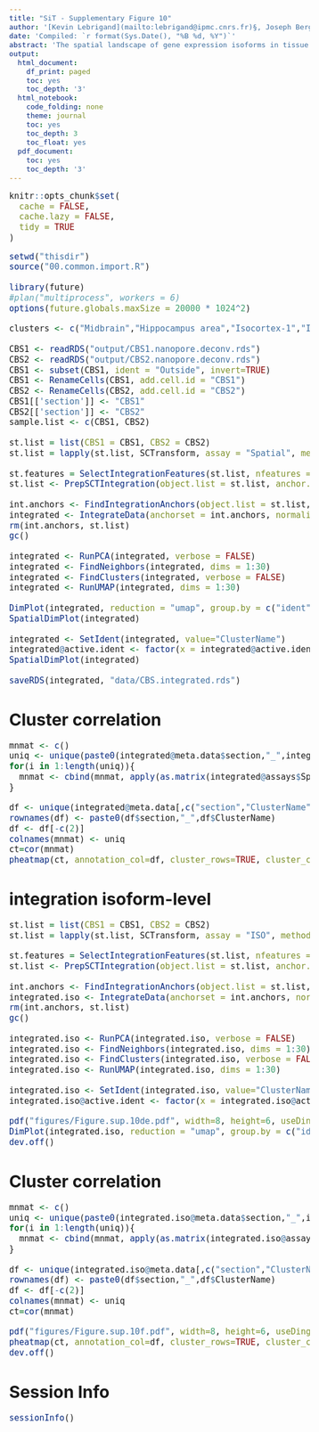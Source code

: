 ```yaml
---
title: "SiT - Supplementary Figure 10"
author: '[Kevin Lebrigand](mailto:lebrigand@ipmc.cnrs.fr)§, Joseph Bergenstråhle §, Kim Thrane §, Annelie Mollbrink, Pascal Barbry, Rainer Waldmann and Joakim Lundeberg'
date: 'Compiled: `r format(Sys.Date(), "%B %d, %Y")`'
abstract: 'The spatial landscape of gene expression isoforms in tissue sections.'
output:
  html_document:
    df_print: paged
    toc: yes
    toc_depth: '3'
  html_notebook:
    code_folding: none
    theme: journal
    toc: yes
    toc_depth: 3
    toc_float: yes
  pdf_document:
    toc: yes
    toc_depth: '3'
---
```


<style type="text/css">

body, td {
   font-size: 15px;
}
code.r{
  font-size: 15px;
}
pre {
  font-size: 15px
}
</style>

```r
knitr::opts_chunk$set(
  cache = FALSE,
  cache.lazy = FALSE,
  tidy = TRUE
)

```

```r

setwd("thisdir")
source("00.common.import.R")

library(future)
#plan("multiprocess", workers = 6)
options(future.globals.maxSize = 20000 * 1024^2)

clusters <- c("Midbrain","Hippocampus area","Isocortex-1","Isocortex-2","Olfactory area","Fiber tracts","Retrosplenial area","CA1/CA2","Thalamus","Hypothalamus","CA3","DG")

CBS1 <- readRDS("output/CBS1.nanopore.deconv.rds")
CBS2 <- readRDS("output/CBS2.nanopore.deconv.rds")
CBS1 <- subset(CBS1, ident = "Outside", invert=TRUE)
CBS1 <- RenameCells(CBS1, add.cell.id = "CBS1")
CBS2 <- RenameCells(CBS2, add.cell.id = "CBS2")
CBS1[['section']] <- "CBS1"
CBS2[['section']] <- "CBS2"
sample.list <- c(CBS1, CBS2)

st.list = list(CBS1 = CBS1, CBS2 = CBS2)
st.list = lapply(st.list, SCTransform, assay = "Spatial", method = "poisson")

st.features = SelectIntegrationFeatures(st.list, nfeatures = 3000, verbose = FALSE)
st.list <- PrepSCTIntegration(object.list = st.list, anchor.features = st.features, verbose = FALSE)

int.anchors <- FindIntegrationAnchors(object.list = st.list, normalization.method = "SCT", verbose = FALSE, anchor.features = st.features)
integrated <- IntegrateData(anchorset = int.anchors, normalization.method = "SCT", verbose = FALSE)
rm(int.anchors, st.list)
gc()

integrated <- RunPCA(integrated, verbose = FALSE)
integrated <- FindNeighbors(integrated, dims = 1:30)
integrated <- FindClusters(integrated, verbose = FALSE)
integrated <- RunUMAP(integrated, dims = 1:30)

DimPlot(integrated, reduction = "umap", group.by = c("ident", "ClusterName", "section"))
SpatialDimPlot(integrated)

integrated <- SetIdent(integrated, value="ClusterName")
integrated@active.ident <- factor(x = integrated@active.ident, levels = clusters)
SpatialDimPlot(integrated)

saveRDS(integrated, "data/CBS.integrated.rds")

```

# Cluster correlation

```r

mnmat <- c()
uniq <- unique(paste0(integrated@meta.data$section,"_",integrated@meta.data$ClusterName))
for(i in 1:length(uniq)){
  mnmat <- cbind(mnmat, apply(as.matrix(integrated@assays$Spatial@data[, paste0(integrated@meta.data$section,"_",integrated@meta.data$ClusterName)==uniq[i]]), 1, mean))
}

df <- unique(integrated@meta.data[,c("section","ClusterName")])
rownames(df) <- paste0(df$section,"_",df$ClusterName)
df <- df[-c(2)]
colnames(mnmat) <- uniq
ct=cor(mnmat)
pheatmap(ct, annotation_col=df, cluster_rows=TRUE, cluster_cols=TRUE, fontsize = 8, clustering_method = "complete")

```

\pagebreak
# integration isoform-level

```r
st.list = list(CBS1 = CBS1, CBS2 = CBS2)
st.list = lapply(st.list, SCTransform, assay = "ISO", method = "poisson")

st.features = SelectIntegrationFeatures(st.list, nfeatures = 3000, verbose = FALSE)
st.list <- PrepSCTIntegration(object.list = st.list, anchor.features = st.features, verbose = FALSE)

int.anchors <- FindIntegrationAnchors(object.list = st.list, normalization.method = "SCT", verbose = FALSE, anchor.features = st.features)
integrated.iso <- IntegrateData(anchorset = int.anchors, normalization.method = "SCT", verbose = FALSE)
rm(int.anchors, st.list)
gc()

integrated.iso <- RunPCA(integrated.iso, verbose = FALSE)
integrated.iso <- FindNeighbors(integrated.iso, dims = 1:30)
integrated.iso <- FindClusters(integrated.iso, verbose = FALSE)
integrated.iso <- RunUMAP(integrated.iso, dims = 1:30)

integrated.iso <- SetIdent(integrated.iso, value="ClusterName")
integrated.iso@active.ident <- factor(x = integrated.iso@active.ident, levels = clusters)

pdf("figures/Figure.sup.10de.pdf", width=8, height=6, useDingbats=FALSE)
DimPlot(integrated.iso, reduction = "umap", group.by = c("ident", "section"))
dev.off()

```

# Cluster correlation

```r

mnmat <- c()
uniq <- unique(paste0(integrated.iso@meta.data$section,"_",integrated.iso@meta.data$ClusterName))
for(i in 1:length(uniq)){
  mnmat <- cbind(mnmat, apply(as.matrix(integrated.iso@assays$Spatial@data[, paste0(integrated.iso@meta.data$section,"_",integrated.iso@meta.data$ClusterName)==uniq[i]]), 1, mean))
}

df <- unique(integrated.iso@meta.data[,c("section","ClusterName")])
rownames(df) <- paste0(df$section,"_",df$ClusterName)
df <- df[-c(2)]
colnames(mnmat) <- uniq
ct=cor(mnmat)

pdf("figures/Figure.sup.10f.pdf", width=8, height=6, useDingbats=FALSE)
pheatmap(ct, annotation_col=df, cluster_rows=TRUE, cluster_cols=TRUE, fontsize = 8, clustering_method = "complete")
dev.off()


```

# Session Info

```r
sessionInfo()
```

